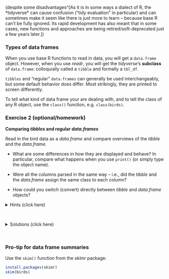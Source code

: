 (despite some
disadvantages\^[As it is in some ways a dialect of R, the \*tidyverse\* can
cause confusion ("tidy evaluation" in particular) and can sometimes make it seem like
there is just more to learn -- because base R can't be fully ignored.
Its rapid development has also meant that in some cases,
new functions and approaches are being retired/soft-deprecated just
a few years later.])




<div class="alert alert-note">
<div>

### Types of data frames

When you use base R functions to read in data, you will get a `data.frame` object.
However, when you use *readr*, you will get the *tidyverse*'s **subclass** of `data.frame`:
colloquially called a `tibble` and formally a `tbl_df`.

`tibbles` and "regular" `data.frames` can generally be used interchangeably,
but some default behavior does differ.
Most strikingly, they are printed to screen differently.

To tell what kind of data frame your are dealing with,
and to tell the class of any R object,
use the `class()` function, e.g. `class(birds)`.

</div>
</div>

:::puzzle

### Exercise 2 (optional/homework)

**Comparing _tibbles_ and regular _data.frames_**

Read in the bird data as a *data.frame* and compare overviews of the
*tibble* and the *data.frame*.

- What are some differences in how they are displayed and behave?
  In particular, compare what happens when you use `print()`
  (or simply type the object name).

- Were all the columns parsed in the same way -- i.e., did the *tibble* and the
  *data.frame* assign the same class to each column?

- How could you switch (convert) directly between *tibble* and *data.frame* objects? 

<details>
  <summary>
  Hints (click here)
  </summary>
<br>
<ul>
<li>Use the <code>read.table()</code> function,
    and note that you will need to specify non-default options for the arguments <code>sep</code> and      <code>header</code>. Type <code>?read.table</code> for details.</li>
<li>Have a close look at the class for the "eventDate" column.
    Note that <code>POSIXct</code> is the formal date-time class,
    while tibbles/tidyverse will refer to these as <code>ddtm</code>.</li>
<li>Use the <code>as.data.frame()</code> and <code>as_tibble()</code> functions to change the object type.
</li>
</ul>

</details>

<br>

<details>
  <summary>
  Solutions (click here)
  </summary>
<br>

```r
# Read the dataset as data.frame using read.table():
birds_df <- read.table(infile, sep = '\t', header = TRUE)

# Class of the eventDate column -- read.table() did not parse the date as a date!
class(birds$eventDate)
# [1] "POSIXct" "POSIXt" 
class(birds_df$eventDate)
# [1] "character"

# Convert between a data.frame and a tibble:
birds_df <- as.data.frame(birds)
birds_tibble <- as_tibble(birds_df)
```

</details>

:::



<br>

<div class="alert alert-note">
<div>

### Pro-tip for data frame summaries

Use the `skim()` function from the *skimr* package:

```r
install.packages(skimr)
skim(birds)
```

</div>
</div>
